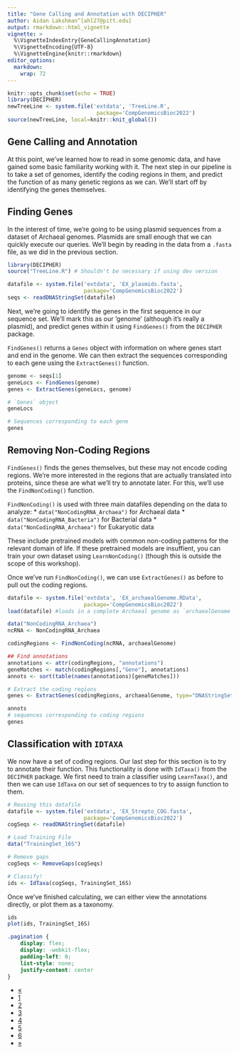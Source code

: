 ```yaml
---
title: "Gene Calling and Annotation with DECIPHER"
author: Aidan Lakshman^[ahl27@pitt.edu]
output: rmarkdown::html_vignette
vignette: >
  %\VignetteIndexEntry{GeneCallingAnnotation}
  %\VignetteEncoding{UTF-8}
  %\VignetteEngine{knitr::rmarkdown}
editor_options: 
  markdown: 
    wrap: 72
---
```


```r
knitr::opts_chunk$set(echo = TRUE)
library(DECIPHER)
newTreeLine <- system.file('extdata', 'TreeLine.R', 
                            package='CompGenomicsBioc2022')
source(newTreeLine, local=knitr::knit_global())
```

## Gene Calling and Annotation

At this point, we've learned how to read in some genomic data, and have gained
some basic familiarity working with it. The next step in our pipeline is to 
take a set of genomes, identify the coding regions in them, and predict the function
of as many genetic regions as we can. We'll start off by identifying the genes themselves.


## Finding Genes

In the interest of time, we're going to be using plasmid sequences from a 
dataset of Archaeal genomes. Plasmids are small enough that we can quickly execute
our queries. We'll begin by reading in the data from a `.fasta` file, as we did
in the previous section.

```r
library(DECIPHER)
source("TreeLine.R") # Shouldn't be necessary if using dev version
```
```r
datafile <- system.file('extdata', 'EX_plasmids.fasta', 
                        package='CompGenomicsBioc2022')
seqs <- readDNAStringSet(datafile)
```

Next, we're going to identify the genes in the first sequence in our sequence set.
We'll mark this as our 'genome' (although it's really a plasmid), and predict
genes within it using `FindGenes()` from the `DECIPHER` package. 

`FindGenes()` returns a `Genes` object with information on where genes start and 
end in the genome. We can then extract the sequences corresponding to each gene
using the `ExtractGenes()` function. 

```r
genome <- seqs[1]
geneLocs <- FindGenes(genome)
genes <- ExtractGenes(geneLocs, genome)
```
```r
# `Genes` object
geneLocs

# Sequences corresponding to each gene
genes
```


## Removing Non-Coding Regions

`FindGenes()` finds the genes themselves, but these may not encode coding regions.
We're more interested in the regions that are actually translated into proteins,
since these are what we'll try to annotate later. For this, we'll use the 
`FindNonCoding()` function. 

`FindNonCoding()` is used with three main datafiles depending on the data to analyze:
* `data("NonCodingRNA_Archaea")` for Archaeal data
* `data("NonCodingRNA_Bacteria")` for Bacterial data
* `data("NonCodingRNA_Archaea")` for Eukaryotic data

These include pretrained models with common non-coding patterns for the relevant 
domain of life. If these pretrained models are insuffient, you can train your own
dataset using `LearnNonCoding()` (though this is outside the scope of this workshop).


Once we've run `FindNonCoding()`, we can use `ExtractGenes()` as before to pull
out the coding regions.

```r
datafile <- system.file('extdata', 'EX_archaealGenome.RData', 
                        package='CompGenomicsBioc2022')
load(datafile) #loads in a complete Archaeal genome as `archaealGenome`

data("NonCodingRNA_Archaea")
ncRNA <- NonCodingRNA_Archaea

codingRegions <- FindNonCoding(ncRNA, archaealGenome)

## Find annotations 
annotations <- attr(codingRegions, "annotations")
geneMatches <- match(codingRegions[,"Gene"], annotations)
annots <- sort(table(names(annotations)[geneMatches]))

# Extract the coding regions
genes <- ExtractGenes(codingRegions, archaealGenome, type="DNAStringSet")
```
```r
annots
# sequences corresponding to coding regions
genes 
```


## Classification with `IDTAXA`

We now have a set of coding regions. Our last step for this section is to try
to annotate their function. This functionality is done with `IdTaxa()` from the 
`DECIPHER` package. We first need to train a classifier using `LearnTaxa()`, and
then we can use `IdTaxa` on our set of sequences to try to assign function
to them.

```r
# Reusing this datafile
datafile <- system.file('extdata', 'EX_Strepto_COG.fasta', 
                        package='CompGenomicsBioc2022')
cogSeqs <- readDNAStringSet(datafile) 

# Load Training File
data("TrainingSet_16S")

# Remove gaps
cogSeqs <- RemoveGaps(cogSeqs)

# Classify!
ids <- IdTaxa(cogSeqs, TrainingSet_16S)
```

Once we've finished calculating, we can either view the annotations directly,
or plot them as a taxonomy.

```r
ids
plot(ids, TrainingSet_16S)
```

```css
.pagination {
    display: flex;
    display: -webkit-flex;
    padding-left: 0;
    list-style: none;
    justify-content: center
}
```

<div class="center">
  <ul class="pagination pagination-lg">
    <li class="page-item">
      <a class="page-link" href="https://www.ahl27.com/CompGenomicsBioc2022/articles/LoadingGenomeData.html">&laquo;</a>
    </li>
    <li class="page-item">
      <a class="page-link" href="https://www.ahl27.com/CompGenomicsBioc2022/articles/Setup.html">1</a>
    </li>
    <li class="page-item">
      <a class="page-link" href="https://www.ahl27.com/CompGenomicsBioc2022/articles/LoadingGenomeData.html">2</a>
    </li>
    <li class="page-item active">
      <a class="page-link" href="https://www.ahl27.com/CompGenomicsBioc2022/articles/GeneCallingAnnotation.html">3</a>
    </li>
    <li class="page-item">
      <a class="page-link" href="https://www.ahl27.com/CompGenomicsBioc2022/articles/FindingCOGs.html">4</a>
    </li>
    <li class="page-item">
      <a class="page-link" href="https://www.ahl27.com/CompGenomicsBioc2022/articles/ConstructingPhylogenies.html">5</a>
    </li>
    <li class="page-item">
      <a class="page-link" href="https://www.ahl27.com/CompGenomicsBioc2022/articles/CoevolutionNetworks.html">6</a>
    </li>
    <li class="page-item">
      <a class="page-link" href="https://www.ahl27.com/CompGenomicsBioc2022/articles/FindingCOGs.html">&raquo;</a>
    </li>
  </ul>
</div>